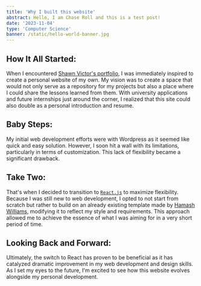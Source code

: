 ```yaml
---
title: 'Why I built this website'
abstract: Hello, I am Chase Roll and this is a test post!
date: '2023-11-04'
type: 'Computer Science'
banner: /static/hello-world-banner.jpg
---
```


## How It All Started:

When I encountered [Shawn Victor's portfolio](https://www.shawnvictor.net), I was immediately inspired to create a personal website of my own. My vision was to create a space that would not only serve as a repository for my projects but also a place where I could share the lessons learned from them. With university applications and future internships just around the corner, I realized that this site could also double as a personal introduction and resume.


## Baby Steps:

My initial web development efforts were with Wordpress as it seemed like quick and easy solution. However, I soon hit a wall with its limitations, particularly in terms of customization. This lack of flexibility became a significant drawback.


## Take Two:

That's when I decided to transition to [`React.js`](https://react.dev) to maximize flexibility. Because I was still new to web development, I opted to not start from scratch but rather to build on an already existing template made by [Hamash Williams](https://github.com/HamishMW/portfolio), modifying it to reflect my style and requirements. This approach allowed me to achieve the essence of what I was aiming for in a very short period of time.


## Looking Back and Forward:

Ultimately, the switch to React has proven to be beneficial as it has catalyzed dramatic improvement in my web development and design skills. As I set my eyes to the future, I'm excited to see how this website evolves alongside my personal development.

